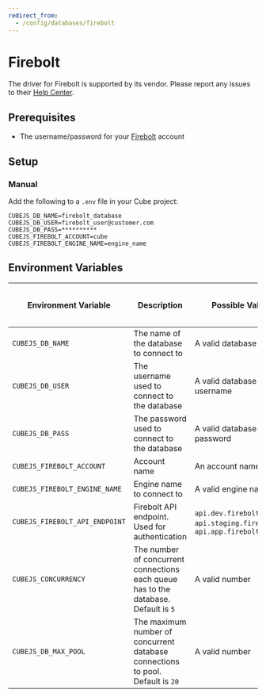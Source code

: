 ```yaml
---
redirect_from:
  - /config/databases/firebolt
---
```


# Firebolt

<WarningBox>

The driver for Firebolt is supported by its vendor. Please report any issues to
their [Help Center][firebolt-help].

</WarningBox>

## Prerequisites

- The username/password for your [Firebolt][firebolt] account

## Setup

### Manual

Add the following to a `.env` file in your Cube project:

```dotenv
CUBEJS_DB_NAME=firebolt_database
CUBEJS_DB_USER=firebolt_user@customer.com
CUBEJS_DB_PASS=**********
CUBEJS_FIREBOLT_ACCOUNT=cube
CUBEJS_FIREBOLT_ENGINE_NAME=engine_name
```

## Environment Variables

| Environment Variable           | Description                                                                         | Possible Values                                                         | Required | [Supports multiple data sources?][ref-config-multiple-ds-decorating-env] |
| ------------------------------ | ----------------------------------------------------------------------------------- | ----------------------------------------------------------------------- | :------: | :----------------------------------------------------------------------: |
| `CUBEJS_DB_NAME`               | The name of the database to connect to                                              | A valid database name                                                   |    ✅    |                                    ✅                                    |
| `CUBEJS_DB_USER`               | The username used to connect to the database                                        | A valid database username                                               |    ✅    |                                    ✅                                    |
| `CUBEJS_DB_PASS`               | The password used to connect to the database                                        | A valid database password                                               |    ✅    |                                    ✅                                    |
| `CUBEJS_FIREBOLT_ACCOUNT`      | Account name                                                                        | An account name                                                         |    -     |                                    ✅                                    |
| `CUBEJS_FIREBOLT_ENGINE_NAME`  | Engine name to connect to                                                           | A valid engine name                                                     |    ✅    |                                    ✅                                    |
| `CUBEJS_FIREBOLT_API_ENDPOINT` | Firebolt API endpoint. Used for authentication                                      | `api.dev.firebolt.io`, `api.staging.firebolt.io`, `api.app.firebolt.io` |    -     |                                    ✅                                    |
| `CUBEJS_CONCURRENCY`           | The number of concurrent connections each queue has to the database. Default is `5` | A valid number                                                          |    ❌    |                                    ✅                                    |
| `CUBEJS_DB_MAX_POOL`           | The maximum number of concurrent database connections to pool. Default is `20`      | A valid number                                                          |    ❌    |                                    ✅                                    |

[firebolt]: https://www.firebolt.io/
[firebolt-help]: https://help.firebolt.io/
[ref-config-multiple-ds-decorating-env]:
  /product/configuration/advanced/multiple-data-sources#configuring-data-sources-with-environment-variables-decorated-environment-variables
